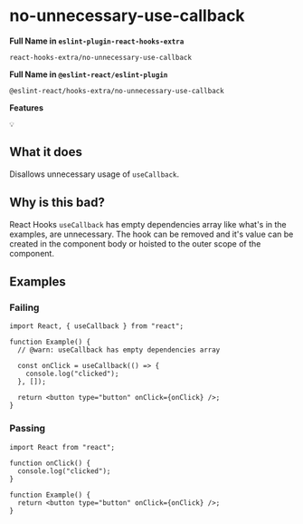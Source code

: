 # no-unnecessary-use-callback

**Full Name in `eslint-plugin-react-hooks-extra`**

```plain copy
react-hooks-extra/no-unnecessary-use-callback
```

**Full Name in `@eslint-react/eslint-plugin`**

```plain copy
@eslint-react/hooks-extra/no-unnecessary-use-callback
```

**Features**

`💡`

## What it does

Disallows unnecessary usage of `useCallback`.

## Why is this bad?

React Hooks `useCallback` has empty dependencies array like what's in the examples, are unnecessary. The hook can be removed and it's value can be created in the component body or hoisted to the outer scope of the component.

## Examples

### Failing

```tsx
import React, { useCallback } from "react";

function Example() {
  // @warn: useCallback has empty dependencies array

  const onClick = useCallback(() => {
    console.log("clicked");
  }, []);

  return <button type="button" onClick={onClick} />;
}
```

### Passing

```tsx
import React from "react";

function onClick() {
  console.log("clicked");
}

function Example() {
  return <button type="button" onClick={onClick} />;
}
```

